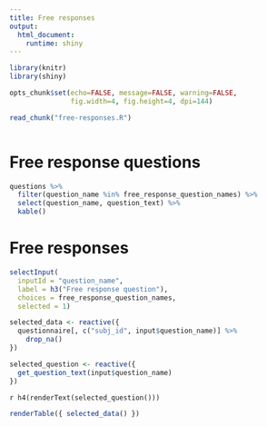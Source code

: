 ```yaml
---
title: Free responses
output: 
  html_document:
    runtime: shiny
---
```

```r
library(knitr)
library(shiny)

opts_chunk$set(echo=FALSE, message=FALSE, warning=FALSE,
               fig.width=4, fig.height=4, dpi=144)

read_chunk("free-responses.R")
```
```r
```

# Free response questions

```r
questions %>%
  filter(question_name %in% free_response_question_names) %>%
  select(question_name, question_text) %>%
  kable()
```

# Free responses

```r
selectInput(
  inputId = "question_name", 
  label = h3("Free response question"), 
  choices = free_response_question_names, 
  selected = 1)

selected_data <- reactive({
  questionnaire[, c("subj_id", input$question_name)] %>%
    drop_na()
})

selected_question <- reactive({
  get_question_text(input$question_name)
})
```

`r h4(renderText(selected_question()))`

```r
renderTable({ selected_data() })
```
